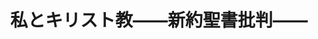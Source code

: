 ﻿---
title: "私とキリスト教――新約聖書批判――"
category: "環境・社会理工学院"
vol: 5
interviewee: "八木 誠一 "
url: ""
tags: ["博士","聖書","キリスト","新約"]
pdf: "5-4.pdf"
career: ""
pdfurl: "5-4/5-4.pdf"
preface: "新約聖書――キリストの生涯と言行、死後を記したもの――を研究している人がここにいる。八木誠一先生。1932年横浜に生まれる。1950年東京大学教養学部に入学し、1957年から59年までゲッチンゲン大学に留学する。ゲッチンゲン大学では新約聖書学者であるケーゼマンに師事し、大きな影響を受ける。文学博士。"
---
